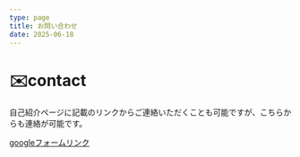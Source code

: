 ```yaml
---
type: page
title: お問い合わせ
date: 2025-06-18
---
```


# ✉️contact

自己紹介ページに記載のリンクからご連絡いただくことも可能ですが、こちらからも連絡が可能です。

[googleフォームリンク](https://docs.google.com/forms/d/e/1FAIpQLSdHIdoPxrCCYnvBjWtZLedqdSWtCHP6PMtiTt1Gpmd5M0uZvQ/viewform?usp=header)